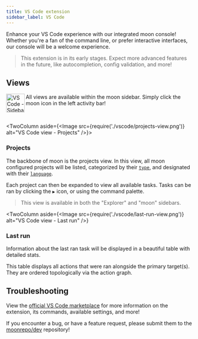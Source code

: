 ```yaml
---
title: VS Code extension
sidebar_label: VS Code
---
```



Enhance your VS Code experience with our integrated moon console! Whether you're a fan of the
command line, or prefer interactive interfaces, our console will be a welcome experience.

> This extension is in its early stages. Expect more advanced features in the future, like
> autocompletion, config validation, and more!

## Views

<div className="flex">
  <div className="mr-2">
    <Image
    src={require('./vscode/activity-icon.png')}
    alt="VS Code - Sidebar icon"
    width="50px"
    align="left"
    padding="0"
  />
  </div>
  <div>

All views are available within the moon sidebar. Simply click the moon icon in the left activity
bar!

  </div>
</div>

<br />

<TwoColumn aside={<Image src={require('./vscode/projects-view.png')} alt="VS Code view - Projects" />}>

### Projects

The backbone of moon is the projects view. In this view, all moon configured projects will be
listed, categorized by their [`type`](../config/project#type), and designated with their
[`language`](../config/project#language).

Each project can then be expanded to view all available tasks. Tasks can be ran by clicking the `▶`
icon, or using the command palette.

> This view is available in both the "Explorer" and "moon" sidebars.

</TwoColumn>

<TwoColumn
  aside={<Image src={require('./vscode/last-run-view.png')} alt="VS Code view - Last run" />}
>

### Last run

Information about the last ran task will be displayed in a beautiful table with detailed stats.

This table displays all actions that were ran alongside the primary target(s). They are ordered
topologically via the action graph.

</TwoColumn>

## Troubleshooting

View the
[official VS Code marketplace](https://marketplace.visualstudio.com/items?itemName=moonrepo.moon-console)
for more information on the extension, its commands, available settings, and more!

If you encounter a bug, or have a feature request, please submit them to the
[moonrepo/dev](https://github.com/moonrepo/dev/tree/master/packages/vscode-extension) repository!
